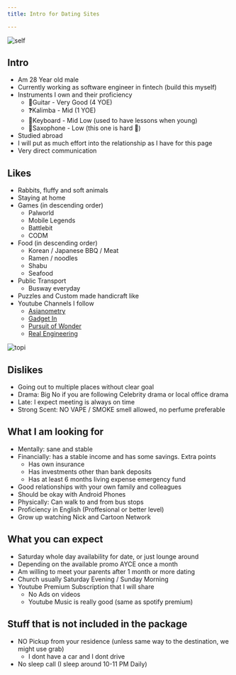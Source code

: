 ```yaml
---
title: Intro for Dating Sites

---
```

![self](../../assets/self.jpg)

## Intro
- Am 28 Year old male
- Currently working as software engineer in fintech (build this myself)
- Instruments I own and their proficiency
    - 🎸Guitar - Very Good (4 YOE)
    - ❓Kalimba - Mid (1 YOE)
    - 🎹Keyboard - Mid Low (used to have lessons when young)
    - 🎷Saxophone - Low (this one is hard 🥲)
- Studied abroad 
- I will put as much effort into the relationship as I have for this page
- Very direct communication


## Likes
- Rabbits, fluffy and soft animals 
- Staying at home
- Games (in descending order)
    - Palworld
    - Mobile Legends
    - Battlebit
    - CODM
- Food (in descending order)
    - Korean / Japanese BBQ / Meat
    - Ramen / noodles
    - Shabu
    - Seafood
- Public Transport 
    - Busway everyday
- Puzzles and Custom made handicraft like 
- Youtube Channels I follow
    - [Asianometry](https://www.youtube.com/@Asianometry)
    - [Gadget In](https://www.youtube.com/@GadgetIn)
    - [Pursuit of Wonder ](https://www.youtube.com/@PursuitofWonder)
    - [Real Engineering](https://www.youtube.com/@RealEngineering)

![topi](../../assets/collage.jpg)

## Dislikes
- Going out to multiple places without clear goal 
- Drama:  Big No if you are following Celebrity drama or local office drama
- Late:  I expect meeting is always on time
- Strong Scent: NO VAPE / SMOKE smell allowed, no perfume preferable


## What I am looking for
- Mentally:  sane and stable
- Financially:  has a stable income and has some savings. Extra points
    - Has own insurance
    - Has investments other than bank deposits
    - Has at least 6 months living expense emergency fund
- Good relationships with your own family and colleagues
- Should be okay with Android Phones
- Physically: Can walk to and from bus stops
- Proficiency in English (Proffesional or better level)
- Grow up watching Nick and Cartoon Network



## What you can expect
- Saturday whole day availability for date, or just lounge around
- Depending on the available promo AYCE once a month
- Am willing to meet your parents after 1 month or more dating
- Church usually Saturday Evening / Sunday Morning
- Youtube Premium Subscription that I will share
    - No Ads on videos
    - Youtube Music is really good (same as spotify premium)


## Stuff that is not included in the package
- NO Pickup from your residence (unless same way to the destination, we might use grab)
    - I dont have a car and I dont drive
- No sleep call (I sleep around 10-11 PM Daily)

